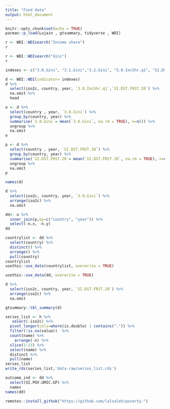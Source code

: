 ```yaml
---
title: "Find data"
output: html_document
---
```


```r
knitr::opts_chunk$set(echo = TRUE)
pacman::p_load(Lujain , gtsummary, tidyverse , WDI)
```


```r
r <- WDI::WDIsearch("Income share")
r
```

```r
r <- WDI::WDIsearch("Gini")
r
```
```r
indexes <- c("3.0.Gini", "3.1.Gini","3.2.Gini", "3.0.IncShr.q1", "SI.DST.FRST.20")
```

```r
d <- WDI::WDI(indicator= indexes)
d %>% 
  select(iso2c, country, year, `3.0.IncShr.q1`,`SI.DST.FRST.20`) %>% 
  na.omit %>% 
  head
```

```r
o <- d %>% 
  select(country , year, `3.0.Gini`) %>% 
  group_by(country, year) %>% 
  summarise(`3.0.Gini`= mean(`3.0.Gini`, na.rm = TRUE), n=n()) %>% 
  ungroup %>% 
  na.omit
o
```
```r
p <- d %>% 
  select(country , year, `SI.DST.FRST.20`) %>% 
  group_by(country, year) %>% 
  summarise(`SI.DST.FRST.20`= mean(`SI.DST.FRST.20`, na.rm = TRUE), n=n()) %>% 
  ungroup %>% 
  na.omit
p
```

```r
names(d)
```

```r
d %>% 
  select(iso2c, country, year, `3.0.Gini`) %>% 
  arrange(iso2c) %>% 
  na.omit 
```
```r
dd<- o %>% 
  inner_join(p,by=c("country", "year")) %>% 
  select(-n.x, -n.y)
dd
```
```r
countrylist <- dd %>% 
  select(country) %>% 
  distinct() %>% 
  arrange() %>% 
  pull(country)
countrylist 
usethis::use_data(countrylist, overwrite = TRUE)
```


```r
usethis::use_data(dd, overwrite = TRUE)
```


```r
d %>% 
  select(iso2c, country, year, `SI.DST.FRST.20`) %>% 
  arrange(iso2c) %>% 
  na.omit 
```
```r
gtsummary::tbl_summary(d)
```


```r
series_list <- h %>% 
   select(-iso2c) %>% 
  pivot_longer(cols=where(is.double) | contains(".")) %>% 
  filter(!is.na(value))  %>% 
  count(name) %>% 
    arrange(-n) %>% 
  slice(1:13) %>% 
  select(name) %>% 
  distinct %>% 
  pull(name)
series_list
write_rds(series_list,'data-raw/series_list.rds')
```

```r
outcome_ind <- dd %>% 
  select(SI.POV.UMIC.GP) %>% 
  names
names(dd)
```
```r
remotes::install_github("https://github.com/lalsaleh/poverty-")
```


